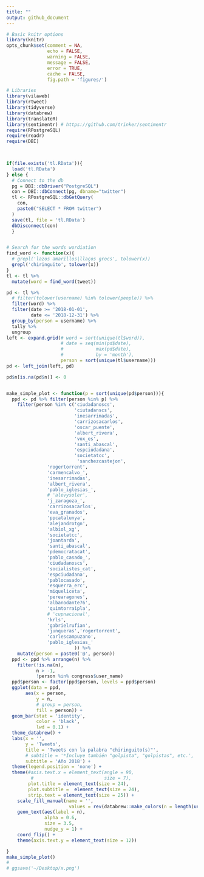 ```yaml
---
title: ""
output: github_document
---
```



```r
# Basic knitr options
library(knitr)
opts_chunk$set(comment = NA, 
               echo = FALSE, 
               warning = FALSE, 
               message = FALSE, 
               error = TRUE, 
               cache = FALSE,
               fig.path = 'figures/')
```



```r
# Libraries
library(vilaweb)
library(rtweet)
library(tidyverse)
library(databrew)
library(translateR)
library(sentimentr) # https://github.com/trinker/sentimentr
require(RPostgreSQL)
require(readr)  
require(DBI)

  
```

```r
if(file.exists('tl.RData')){
  load('tl.RData')
} else {
  # Connect to the db
  pg = DBI::dbDriver("PostgreSQL")
  con = DBI::dbConnect(pg, dbname="twitter")
  tl <- RPostgreSQL::dbGetQuery(
    con,
    paste0("SELECT * FROM twitter")
  )
  save(tl, file = 'tl.RData')  
  dbDisconnect(con)
  }


# Search for the words wordiation
find_word <- function(x){
  # grepl('lazos amarillos|llaços grocs', tolower(x))
  grepl('chiringuito', tolower(x))
}
tl <- tl %>%
  mutate(word = find_word(tweet))
```

```r
pd <- tl %>%
  # filter(tolower(username) %in% tolower(people)) %>%
  filter(word) %>%
  filter(date >= '2018-01-01',
         date <= '2018-12-31') %>%
  group_by(person = username) %>%
  tally %>%
  ungroup 
left <- expand.grid(# word = sort(unique(tl$word)),
                    # date = seq(min(pd$date),
                    #            max(pd$date),
                    #            by = 'month'),
                    person = sort(unique(tl$username)))
pd <- left_join(left, pd)

pd$n[is.na(pd$n)] <- 0


make_simple_plot <- function(p = sort(unique(pd$person))){
  ppd <- pd %>% filter(person %in% p) %>%
    filter(person %in% c('ciudadanoscs',
                         'ciutadanscs',
                         'inesarrimadas',
                         'carrizosacarlos',
                         'oscar_puente',
                         'albert_rivera',
                         'vox_es',
                         'santi_abascal',
                         'espciudadana',
                         'societatcc',
                          'sanchezcastejon',
               'rogertorrent',
               'carmencalvo_',
               'inesarrimadas',
               'albert_rivera',
               'pablo_iglesias_',
               # 'alevysoler',
               'j_zaragoza_',
               'carrizosacarlos',
               'eva_granados',
               'ppcatalunya',
               'alejandrotgn',
               'albiol_xg',
               'societatcc',
               'joantarda',
               'santi_abascal',
               'pdemocratacat',
               'pablo_casado_',
               'ciudadanoscs',
               'socialistes_cat',
               'espciudadana',
               'pablocasado',
               'esquerra_erc', 
               'miqueliceta', 
               'perearagones',
               'albanodante76',
               'quimtorraipla',
               # 'cupnacional',
               'krls',
               'gabrielrufian',
               'junqueras','rogertorrent',
               'carlescampuzano',
               'pablo_iglesias_'
                         )) %>%
    mutate(person = paste0('@', person))
  ppd <- ppd %>% arrange(n) %>%
    filter(!is.na(n),
           n > -1,
           !person %in% congress$user_name)
  ppd$person <- factor(ppd$person, levels = ppd$person)
  ggplot(data = ppd,
       aes(x = person,
           y = n,
           # group = person,
           fill = person)) +
  geom_bar(stat = 'identity',
           color = 'black',
           lwd = 0.1) +
  theme_databrew() +
  labs(x = '',
       y = 'Tweets',
       title = 'Tweets con la palabra "chiringuito(s)"',
       # subtitle = '*Incluye también "golpista", "golpistas", etc.',
       subtitle = 'Año 2018') +
  theme(legend.position = 'none') +
  theme(#axis.text.x = element_text(angle = 90,
         #                          size = 7),
        plot.title = element_text(size = 24),
        plot.subtitle =  element_text(size = 24),
        strip.text = element_text(size = 25)) +
    scale_fill_manual(name = '',
                       values = rev(databrew::make_colors(n = length(unique(ppd$person)), r2g=TRUE, categorical = FALSE))) +
    geom_text(aes(label = n),
              alpha = 0.6,
              size = 3.5,
              nudge_y = 1) +
    coord_flip() +
    theme(axis.text.y = element_text(size = 12))

}
make_simple_plot()
# 
# ggsave('~/Desktop/x.png')
```